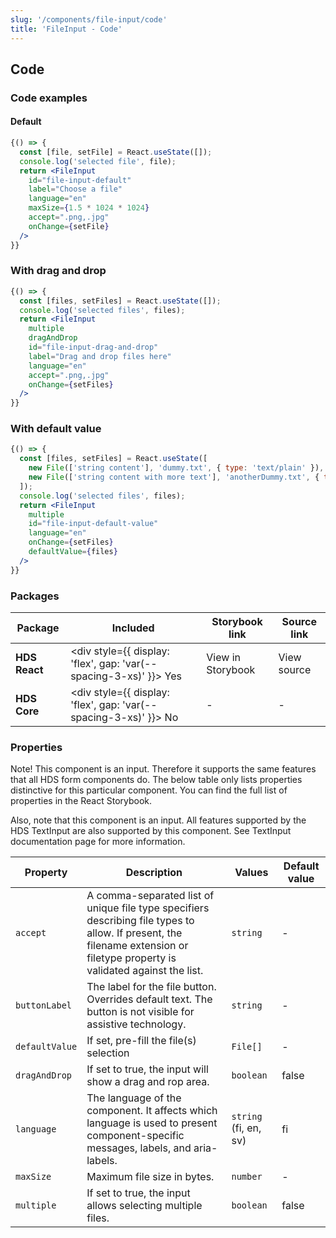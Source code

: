 ```yaml
---
slug: '/components/file-input/code'
title: 'FileInput - Code'
---
```




## Code

### Code examples 

#### Default
<Playground>


```jsx
{() => {
  const [file, setFile] = React.useState([]);
  console.log('selected file', file);
  return <FileInput
    id="file-input-default"
    label="Choose a file"
    language="en"
    maxSize={1.5 * 1024 * 1024}
    accept=".png,.jpg"
    onChange={setFile}
  />
}}
```

</Playground>

### With drag and drop
<Playground>


```jsx
{() => {
  const [files, setFiles] = React.useState([]);
  console.log('selected files', files);
  return <FileInput
    multiple
    dragAndDrop
    id="file-input-drag-and-drop"
    label="Drag and drop files here"
    language="en"
    accept=".png,.jpg"
    onChange={setFiles}
  />
}}
```

</Playground>

### With default value
<Playground>


```jsx
{() => {
  const [files, setFiles] = React.useState([
    new File(['string content'], 'dummy.txt', { type: 'text/plain' }),
    new File(['string content with more text'], 'anotherDummy.txt', { type: 'text/plain' }),
  ]);
  console.log('selected files', files);
  return <FileInput
    multiple
    id="file-input-default-value"
    language="en"
    onChange={setFiles}
    defaultValue={files}
  />
}}
```

</Playground>

### Packages
| Package           | Included                                                                                         | Storybook link                                                                                                   | Source link                                                                                                                                                                  |
| ----------------- | ------------------------------------------------------------------------------------------------ | ---------------------------------------------------------------------------------------------------------------- | ---------------------------------------------------------------------------------------------------------------------------------------------------------------------------- |
| **HDS React**     | <div style={{ display: 'flex', gap: 'var(--spacing-3-xs)' }}><IconCheckCircleFill /> Yes </div>  | <Link openInNewTab openInNewTabAriaLabel="Opens in a new tab" href="/storybook/react/?path=/story/components-fileinput--single">View in Storybook</Link> | <ExternalLink openInNewTab openInNewTabAriaLabel="Opens in a new tab" href="https://github.com/City-of-Helsinki/helsinki-design-system/blob/master/packages/react/src/components/fileInput/FileInput.tsx">View source</ExternalLink> |
| **HDS Core**      | <div style={{ display: 'flex', gap: 'var(--spacing-3-xs)' }}><IconCrossCircle /> No </div>       | -                                                                                                                | -                                                                                                                                                                            |

### Properties
Note! This component is an input. Therefore it supports the same features that all HDS form components do. The below table only lists properties distinctive for this particular component. You can find the full list of properties in the <Link openInNewTab openInNewTabAriaLabel="Opens in a new tab" size="M" href="/storybook/react/?path=/story/components-fileinput--single">React Storybook.</Link>

Also, note that this component is an input. All features supported by the HDS TextInput are also supported by this component. See <InternalLink href="/components/text-input">TextInput documentation page</InternalLink> for more information.

| Property      | Description                                                                                                                                                                  | Values                | Default value |
| ------------- | ---------------------------------------------------------------------------------------------------------------------------------------------------------------------------- | --------------------- | ------------- |
| `accept`      | A comma-separated list of unique file type specifiers describing file types to allow. If present, the filename extension or filetype property is validated against the list. | `string`              | -             |
| `buttonLabel` | The label for the file button. Overrides default text. The button is not visible for assistive technology.                                                                   | `string`              | -             |
| `defaultValue`| If set, pre-fill the file(s) selection                                                                                                                                       | `File[]`              | -             |
| `dragAndDrop` | If set to true, the input will show a drag and rop area.                                                                                                                     | `boolean`             | false         |
| `language`    | The language of the component. It affects which language is used to present component-specific messages, labels, and aria-labels.                                            | `string` (fi, en, sv) | fi            |
| `maxSize`     | Maximum file size in bytes.                                                                                                                                                  | `number`              | -             |
| `multiple`    | If set to true, the input allows selecting multiple files.                                                                                                                   | `boolean`             | false         |

